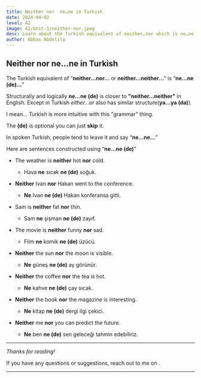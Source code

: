 ```yaml
---
title: Neither nor  ne…ne in Turkish
date: 2024-04-02
level: A2
image: A2/Unit-1/neither-nor.jpeg
desc: Learn about the Turkish equivalent of neither…nor which is ne…ne (da) with examples and grammar rules.
author: Abbas Abdelila
---
```



## Neither nor  ne…ne in Turkish

The Turkish equivalent of “**neither…nor…** or **neither…neither…**” is “**ne…ne (de)…**”

Structurally and logically **ne…ne (de)** is closer to **"neither…neither"** in English. Except in Turkish *either…or* also has similar structure(**ya...ya (da)**). 

I mean... Turkish is more intuitive with this "grammar" thing.  

The **(de)** is optional you can just **skip** it.

In spoken Turkish, people tend to leave it and say “**ne…ne…**”

Here are sentences constructed using “**ne…ne (de)**”

- The weather is **neither** hot **nor** cold.
    - Hava **ne** sıcak **ne (de)** soğuk.
    
- **Neither** Ivan **nor** Hakan went to the conference.
    - **Ne** Ivan **ne (de)** Hakan konferansa gitti.
    
- Sam is **neither** fat **nor** thin.
    - Sam **ne** şişman **ne (de)** zayıf.
        
- The movie is **neither** funny **nor** sad.
    - Film **ne** komik **ne (de)** üzücü.
    
- **Neither** the sun **nor** the moon is visible.
    - **Ne** güneş **ne (de)** ay görünür.
    
- **Neither** the coffee **nor** the tea is hot.
    - **Ne** kahve **ne (de)** çay sıcak.
    
- **Neither** the book **nor** the magazine is interesting.
    - **Ne** kitap **ne (de)** dergi ilgi çekici.

- **Neither** me **nor** you can predict the future.
    - **Ne** ben **ne (de)** sen geleceği tahmin edebiliriz.

---

*Thanks for reading!*

If you have any questions or suggestions, reach out to me on <CustomLink name="X (former Twitter)" url="https://x.com/abbasabdelila" />.

---